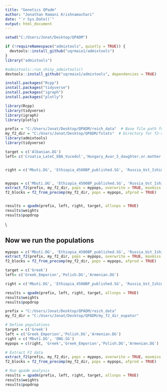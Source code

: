 ---
title: "Genetics QPadm"
author: "Jonathan Ramani Krishnamachari"
date: "`r Sys.Date()`"
output: html_document
---

```{r setup, include=FALSE}
setwd("C:/Users/Jonat/Desktop/QPADM")
```

```{r}
if (!requireNamespace("admixtools", quietly = TRUE)) {
  devtools::install_github("uqrmaie1/admixtools")
}
library("admixtools")
```


```{r}
#admixtools::run_shiny_admixtools()
devtools::install_github("uqrmaie1/admixtools", dependencies = TRUE)
```


```{r}
install.packages("Rcpp")
install.packages("tidyverse")
install.packages("igraph")
install.packages("plotly")
```

```{r}
library(Rcpp)
library(tidyverse)
library(igraph)
library(plotly)
```


```{r}
prefix = "C:/Users/Jonat/Desktop/QPADM/reich_data"  # Base file path for genotype data
my_f2_dir = "C:/Users/Jonat/Desktop/QPADM/fstats"  # Directory for f2-statistics
library(admixtools)
library(tidyverse)
```





```{r}
target = c('Albanian.DG')
left= c('Croatia_LateC_EBA_Vucedol','Hungary_Avar_5_daughter.or.mother.AV1','Italy_IA_Republic_oEasternMediterranean.SG')


right = c('Mbuti.DG', 'Ethiopia_4500BP_published.SG', 'Russia_Ust_Ishim.DG', 'Czech_Vestonice16', 'Belgium_UP_GoyetQ116_1_published', 'Russia_Kostenki14.SG', 'Russia_AfontovaGora3', 'Italy_North_Villabruna_HG', 'Han.DG', 'Papuan.DG', 'Karitiana.DG', 'Georgia_Satsurblia.SG', 'Iran_GanjDareh_N', 'Turkey_Epipaleolithic', 'Morocco_Iberomaurusian', 'Jordan_PPNB', 'Russia_HG_Karelia.SG', 'Russia_Samara_EBA_Yamnaya', 'Czech_Bohemia_CordedWare', 'Armenia_LBA.SG', 'ONG.SG')


mypops = c('Mbuti.DG', 'Ethiopia_4500BP_published.SG', 'Russia_Ust_Ishim.DG', 'Czech_Vestonice16', 'Belgium_UP_GoyetQ116_1_published', 'Russia_Kostenki14.SG', 'Russia_AfontovaGora3', 'Italy_North_Villabruna_HG', 'Han.DG', 'Papuan.DG', 'Karitiana.DG', 'Georgia_Satsurblia.SG', 'Iran_GanjDareh_N', 'Turkey_Epipaleolithic', 'Morocco_Iberomaurusian', 'Jordan_PPNB', 'Russia_HG_Karelia.SG', 'Russia_Samara_EBA_Yamnaya', 'Czech_Bohemia_CordedWare', 'Armenia_LBA.SG', 'ONG.SG','Albanian.DG','Croatia_LateC_EBA_Vucedol', 'Hungary_Avar_5_daughter.or.mother.AV1', 'Italy_IA_Republic_oEasternMediterranean.SG')
extract_f2(prefix, my_f2_dir, pops = mypops, overwrite = TRUE, maxmiss = 1)
f2_blocks = f2_from_precomp(my_f2_dir, pops = mypops, afprod = TRUE)


results = qpadm(prefix, left, right, target, allsnps = TRUE)
results$weights
results$popdrop 

```

\\

## Now we run the populations 


```{r}
mypops = c('Mbuti.DG', 'Ethiopia_4500BP_published.SG', 'Russia_Ust_Ishim.DG', 'Czech_Vestonice16', 'Belgium_UP_GoyetQ116_1_published', 'Russia_Kostenki14.SG', 'Russia_AfontovaGora3', 'Italy_North_Villabruna_HG', 'Han.DG', 'Papuan.DG', 'Karitiana.DG', 'Georgia_Satsurblia.SG', 'Iran_GanjDareh_N', 'Turkey_Epipaleolithic', 'Morocco_Iberomaurusian', 'Jordan_PPNB', 'Russia_HG_Karelia.SG', 'Russia_Samara_EBA_Yamnaya', 'Czech_Bohemia_CordedWare', 'Armenia_LBA.SG', 'ONG.SG','Greek','Greek_Emporion','Polish.DG','Armenian.DG')
extract_f2(prefix, my_f2_dir, pops = mypops, overwrite = TRUE, maxmiss = 1)
f2_blocks = f2_from_precomp(my_f2_dir, pops = mypops, afprod = TRUE)
```


```{r}
target = c('Greek')
left= c('Greek_Emporion','Polish.DG','Armenian.DG')
```


```{r}
right = c('Mbuti.DG', 'Ethiopia_4500BP_published.SG', 'Russia_Ust_Ishim.DG', 'Czech_Vestonice16', 'Belgium_UP_GoyetQ116_1_published', 'Russia_Kostenki14.SG', 'Russia_AfontovaGora3', 'Italy_North_Villabruna_HG', 'Han.DG', 'Papuan.DG', 'Karitiana.DG', 'Georgia_Satsurblia.SG', 'Iran_GanjDareh_N', 'Turkey_Epipaleolithic', 'Morocco_Iberomaurusian', 'Jordan_PPNB', 'Russia_HG_Karelia.SG', 'Russia_Samara_EBA_Yamnaya', 'Czech_Bohemia_CordedWare', 'Armenia_LBA.SG', 'ONG.SG')
```




```{r}
results = qpadm(prefix, left, right, target, allsnps = TRUE)
results$weights
results$popdrop
```





```{r}
prefix = "C:/Users/Jonat/Desktop/QPADM/reich_data"
my_f2_dir = "C:/Users/Jonat/Desktop/QPADM/my_f2_dir_eupator"

# Define populations
target = c('Greek')
left = c('Greek_Emporion','Polish.DG','Armenian.DG')
right = c('Mbuti.DG', 'ONG.SG')
mypops = c(right, 'Greek','Greek_Emporion','Polish.DG','Armenian.DG')

# Extract F2 data
extract_f2(prefix, my_f2_dir, pops = mypops, overwrite = TRUE, maxmiss = 1)
f2_blocks = f2_from_precomp(my_f2_dir, pops = mypops, afprod = TRUE)

# Run qpadm analysis
results = qpadm(prefix, left, right, target, allsnps = TRUE)
results$weights
results$popdrop

```


